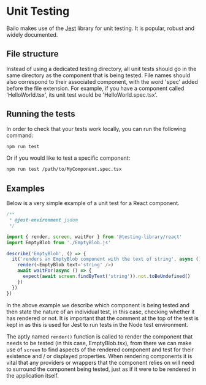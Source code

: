 
# Unit Testing

Bailo makes use of the [Jest](https://jestjs.io/) library for unit testing. It is popular, robust and widely documented.

## File structure

Instead of using a dedicated testing directory, all unit tests should go in the same directory as the component that is
being tested. File names should also correspond to their associated component, with the word 'spec' added before the
file extension. For example, if you have a component called 'HelloWorld.tsx', its unit test would be
'HelloWorld.spec.tsx'.

## Running the tests

In order to check that your tests work locally, you can run the following command:

```bash
npm run test
```

Or if you would like to test a specific component:

```bash
npm run test /path/to/MyComponent.spec.tsx
```

## Examples

Below is a very simple example of a unit test for a React component.

```typescript
/**
 * @jest-environment jsdom
 */

import { render, screen, waitFor } from '@testing-library/react'
import EmptyBlob from './EmptyBlob.js'

describe('EmptyBlob', () => {
  it('renders an EmptyBlob component with the text of string', async () => {
    render(<EmptyBlob text='string' />)
    await waitFor(async () => {
      expect(await screen.findByText('string')).not.toBeUndefined()
    })
  })
})
```

In the above example we describe which component is being tested and then state the nature of an individual test, in
this case, checking whether it has rendered or not. It is important that the comment at the top of the test is kept in
as this is used for Jest to run tests in the Node test environment.

The aptly named `render()` function is called to render the component that needs to be tested (in this case,
EmptyBlob.tsx), from there we can make use of `screen` to find aspects of the rendered component and test for their
existence and / or displayed properties. When rendering components it is vital that any providers or wrappers that the
component relies on will need to surround the component being tested, just as if it were to be rendered in the
application itself.

